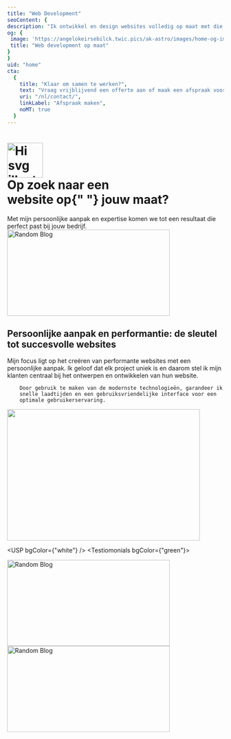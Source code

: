 ```yaml
---
title: "Web Development"
seoContent: {
description: "Ik ontwikkel en design websites volledig op maat met die bij de zoekmachines en op elk apparaat goed scoren.",
og: {
 image: 'https://angelokeirsebilck.twic.pics/ak-astro/images/home-og-image-1.png?twic=v1/output=jpeg/resize=1200',
 title: "Web development op maat"
}
}
uid: "home"
cta:
  {
    title: "Klaar om samen te werken?",
    text: "Vraag vrijblijvend een offerte aan of maak een afspraak voor een gesprek",
    uri: "/nl/contact/",
    linkLabel: "Afspraak maken",
    noMT: true
  }
---
```





<HomeBanner uri="/nl/contact/" label="Maak vrijblijvend een afspraak">
  <h1
    class="font-bebas text-5xl flex justify-center items-center flex-col text-center lg:text-7xl max-w-2xl mb-8 tracking-wider"
    slot="title"
  >
    <img
      src={hi}
      width="83"
      height="81"
      class="inline transformo -translate-y-1.5"
      alt="Hi svg illustration"
    />
    <div class="">
      Op zoek naar een <br /> website op{" "}
      <span class="underline-svg-1">jouw maat?</span>
    </div>
  </h1>
  <div class="text-2xl mb-10" slot="intro">
    Met mijn persoonlijke aanpak en expertise komen we tot een resultaat die
    perfect past bij jouw bedrijf.
  </div>
</HomeBanner>
<TextMedia
  bgColor={"blue"}
  textPos={"left"}
  link={{
    label: "Meer over mijn werkwijze",
    uri: "/nl/werkwijze/",
    style: {
      intent: "pink",
      size: "medium",
    },
  }}
>
  <div slot="blobs">
    <img
      src={blobWhite1}
      class="absolute -bottom-20 -left-[15%] lg:left-[50%]"
      width="378"
      height="200"
      alt="Random Blog" 
    />
  </div>
  <h2 slot="title" class="mt-0">
    <span> Persoonlijke aanpak en performantie: de sleutel tot </span>
    <span class="underline-svg-2"> succesvolle</span>
    <span class="underline-svg-2"> websites</span>
  </h2>
  <div slot="text">
        Mijn focus ligt op het creëren van performante websites met een
        persoonlijke aanpak. Ik geloof dat elk project uniek is en daarom stel
        ik mijn klanten centraal bij het ontwerpen en ontwikkelen van hun
        website.

        Door gebruik te maken van de modernste technologieën, garandeer ik
        snelle laadtijden en een gebruiksvriendelijke interface voor een
        optimale gebruikerservaring.

  </div>
  <div
    class="max-w-md flex justify-center items-center h-full mx-auto"
    slot="image"
  >
    <div class="w-full">
      <img
        src={person}
        alt=""
        width="448"
        height="305"
        alt="Illustration of person sitting infront of a computer."
      />
    </div>
  </div>
</TextMedia>

<USP bgColor={"white"} />
<Testiomonials bgColor={"green"}>
  <div slot="blobs">
    <img
      src={blobWhite1}
      class="absolute -bottom-20 z-20 right-[-200px]"
      width="378"
      height="200"
      alt="Random Blog"
    />
    <img
      src={blobWhite1}
      class="absolute top-0 z-20 left-[-170px] transform rotate-90"
      width="378"
      height="200"
      alt="Random Blog"
    />
  </div>
</Testiomonials>
<ProjectsNL
  bgColor={"white"}
  projectsLink={{
    label: "Bekijk alle projecten",
    uri: "/nl/projecten/",
    style: {
      intent: "pink",
      size: "medium",
    },
  }}
/>

